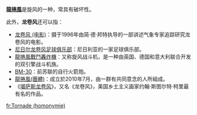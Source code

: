 '''[[龍捲風|龍捲風]]'''是旋风的一种，常具有破坏性。

此外，'''龙卷风'''还可以指：

*[[龙卷风_(电影)|龙卷风 (电影)]]：摄于1996年由简·德·邦特执导的一部讲述气象专家追踪研究龙卷风的电影。
*[[尼日尔龙卷风足球俱乐部|尼日尔龙卷风足球俱乐部]]：尼日利亚的一家足球俱乐部。
*[[龍捲風戰鬥轟炸機|龍捲風戰鬥轟炸機]]：又称旋风战斗机，是一种由英国、德国和意大利联合开发的双引擎战斗机族。
*[[BM-30|BM-30]]：前苏联的自行火箭炮。
*[[龍捲風(團體)|龍捲風(團體)]]：成立於2010年7月，由一群有共同意念的人所組成。
*《[[堪萨斯龙卷风|堪萨斯龙卷风]]》，又名《龙卷风》，美国乡土主义画家约翰·斯图尔特·柯里最有名的作品。
{{disambig|L龙|CAT=三字消歧义}}

[[fr:Tornade_(homonymie)|fr:Tornade (homonymie)]]